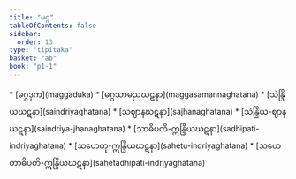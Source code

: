 ```yaml
---
title: "မဂ္ဂ"
tableOfContents: false
sidebar:
  order: 13
type: "tipitaka"
basket: "ab"
book: "p1-1"
---
```



<DynamicBreadcrumb />



<TableOfContents book="p1-1">
* [မဂ္ဂဒုက](maggaduka)
* [မဂ္ဂသာမညဃဋနာ](maggasamannaghatana)
* [သဲန္ဒြိယဃဋနာ](saindriyaghatana)
* [သဈာနဃဋနာ](sajhanaghatana)
* [သဲန္ဒြိယ-ဈာနဃဋနာ](saindriya-jhanaghatana)
* [သာဓိပတိ-ဣန္ဒြိယဃဋနာ](sadhipati-indriyaghatana)
* [သဟေတု-ဣန္ဒြိယဃဋနာ](sahetu-indriyaghatana)
* [သဟေတာဓိပတိ-ဣန္ဒြိယဃဋနာ](sahetadhipati-indriyaghatana)
</TableOfContents>